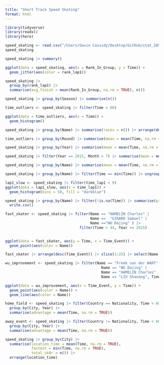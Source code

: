 ```yaml
---
title: "Short Track Speed Skating"
format: html
---
```


```r
library(tidyverse)
library(readxl)
library(here)
```

```r
speed_skating <- read.csv("/Users/Gavin Cassidy/Desktop/GitHub/stat_289_score/gacass21/Speed Skating/m500_lap_time_rank_ver5.csv")
speed_skating
```

```r
speed_skating |> summary()
```
 

```r
ggplot(data = speed_skating, aes(x = Rank_In_Group, y = Time)) +
  geom_jitter(aes(color = rank_lap1))
```

```r
speed_skating |>  
  group_by(rank_lap1) |>
  summarise(avg_finish = mean(Rank_In_Group, na.rm = TRUE), n())
```

```r
speed_skating |> group_by(Season) |> summarise(n())
```

```r
time_outliers <- speed_skating |> filter(Time < 60)
```


```r
ggplot(data = time_outliers, aes(x = Time)) +
  geom_histogram()
```

```r
speed_skating |> group_by(Name) |> summarise(races = n()) |> arrange(desc(races))
```


```r
time_outliers |> group_by(Round) |> summarise(mean = mean(Time, na.rm = TRUE), n()) |> arrange(desc(mean))
```


```r
speed_skating |> group_by(Year) |> summarise(mean = mean(Time, na.rm = TRUE), n())
```


```r
speed_skating |> filter(Year == 2015, Month > 7) |> summarise(mean = mean(Time, na.rm = TRUE))
```

```r
speed_skating |> group_by(Name) |> summarise(mean = mean(Time, na.rm = TRUE), n()) |> arrange(desc(mean))
```

```r
speed_skating |> group_by(Name) |> filter(Time == min(Time)) |> ungroup() |> group_by(Nationality) |> summarise(mean = mean(Time, na.rm = TRUE), athletes = n()) |> arrange(athletes)
```

```r
lap1_slow <- speed_skating |> filter(time_lap1 < 9)
ggplot(data = lap1_slow, aes(x = time_lap1)) +
  geom_histogram(bins = 50, fill = "darkblue")
```

```r
speed_skating |> group_by(Name) |> filter(!is.na(Time)) |> summarise(pr = min(Time)) |> arrange(pr) |> slice(1:20) |> select(Name) |>
  write.csv()
```

```r
fast_skater <- speed_skating |> filter(Name == "HAMELIN Charles" |
                                       Name ==  "GIRARD Samuel" | 
                                       Name =="WU Dajing" ) |>
                                  filter(Time < 44, Year >= 2015)
  

ggplot(data = fast_skater, aes(y = Time, x = Time_Event)) +
  geom_point(aes(color = Name))

fast_skater |> arrange(desc(Time_Event)) |> slice(1:25) |> select(Name, Time) |> arrange(Time)
```

```r
wu_improvement <- speed_skating |> filter(Name == "Freek van der WART" |
                                            Name == "WU Dajing" | 
                                            Name == "HAMELIN Charles" |
                                            Name == "LIU Shaoang", Time <= 50) |> group_by(Time_Event, Name) |> filter(Time == min(Time)) |> ungroup()

ggplot(data = wu_improvement, aes(x = Time_Event, y = Time)) +
  geom_point(aes(color = Name)) +
  geom_line(aes(color = Name))
```


```r
home_field <- speed_skating |> filter(Country == Nationality, Time < 60) |> 
  group_by(City, Year) |> 
  summarise(advantage = mean(Time, na.rm = TRUE)) 

away_event <- speed_skating |> filter(Country != Nationality, Time < 60) |> 
  group_by(City, Year) |> 
  summarise(advantage = mean(Time, na.rm = TRUE)) 
```

```r
speed_skating |> group_by(City) |> 
  summarise(location_time = mean(Time, na.rm = TRUE), 
            fastest = min(Time, na.rm = TRUE), 
            total_sk8r = n()) |> 
  arrange(location_time)
```

```r

```




